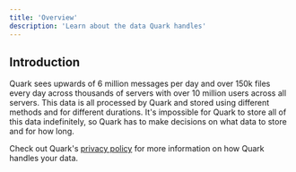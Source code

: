 ```yaml
---
title: 'Overview'
description: 'Learn about the data Quark handles'
---
```


## Introduction

Quark sees upwards of 6 million messages per day and over 150k files every day across thousands of
servers with over 10 million users across all servers. This data is all processed by Quark and stored
using different methods and for different durations. It's impossible for Quark to store all of this
data indefinitely, so Quark has to make decisions on what data to store and for how long.

<Note>Check out Quark's [privacy policy](https://quark.bot/legal/privacy-policy) for more information
on how Quark handles your data.</Note>
